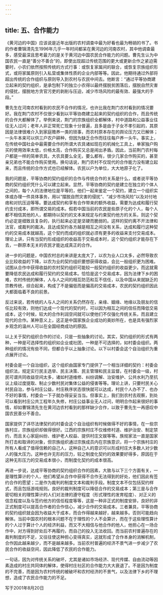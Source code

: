 ```yaml
---
---
---
```

title: 五、合作能力
---



《黄河边的中国》应该说是近年出版的农村调查中最为好看也最为畅销的书了。书的作者曹锦清先生1996年几乎一年时间都呆在黄河边的河南农村，其中他调查最多，感受最深且思考最力的是关于黄河边中国农民合作能力的问题。曹先生认为中国农民一直是“善分不善合”的，即使出现超过传统范围的更大或更新合作之紧迫需要时，小农们依然按照传统的方式行事：或恢复家属间的联合，或恢复宗族组织形式，或将家属原则引入私营或集体性质的企业内部等等。因此，他期待通过外部将超出传统的合作组织与原则导入到农村与农民中间去。他断言：“通过平等协商建立起来的契约组织，是承包制下的独立小农得以最终摆脱贫困落后，摆脱自然灾害的侵扰，摆脱地方贪官污吏的剥削与压迫，减少市场风险的最有效、最强大的手段。”

曹先生在河南农村看到的农民不合作的情况，也许比我在荆门农村看到的情况要好。我在荆门农村不仅很少看到以平等协商建立起来的契约组织的合作，而且传统的合作大都解体了。举例来说，荆门的宗族组织全都解体，村中道路和公益事业往往无人过问；老年人非正常死亡现象十分普遍，且多是由于子女不孝引起的，其原因是法律很难介入到家庭赡养一类的琐事，而农村原本存在的舆论压力又已解体；一头牛本来可以供三户农户耕种，但因为缺乏合作而往往每户养一头牛。事实上，在传统中国社会中最需要合作的所谓大农具诸如现在的机械化工具上，单家独户购买的使用效率太低，价格太高，合作购买又总是闹出矛盾。因此，当前荆门农村每户都是一样的简单农具，大农具要么全无，要么都有，很少几家合作购买的，甚至亲兄弟也不能合作购买使用。换句话说，荆门农村不仅现代的合作能力没有建立起来，而且传统的合作方式也已经解体。农民以户为单位，大大地原子化了。

我的问题是，平等协商的契约组织的合作与传统合作的关系是什么，或者说平等协商的契约组织凭什么可以建立起来。显然，平等协商的契约是建立在独立的个体人之间的，每个人的法律地位是平等的，他们一起来鉴定一个契约，建立一个组织实体或办理一件具体事务，用以“摆脱自然灾害的侵扰”、“减少市场风险”以及对付地痞和对抗压迫等等。要达成契约和享有合作带来的额外收益，需要为达成和履行契约支付成本，即所谓交易的成本。假若中国当前的农民是些原子化的个人，每个人都不相信其他的人，都期待以契约的文本来规定与约束契约他方的关系，则这个契约必定是细致且复杂的，执行起来必定是坚硬而脆弱的。这样的契约离不开法律和法官，或裁判的裁决。且达成契约各方越是相互之间没有关系，达成和履行这种契约的交易成本就越高，这个契约而成的组织就必须有更多的收益来支付交易成本。理论上讲，只有当契约形成组织的收益高于交易成本时，这个契约组织才能存在下去，一群原本无关的农民才能达成真正的合作。

进一步的问题是，中国农村总的来讲是太庞大了，以农为业人口太多，必然导致农业比较收益的下降，以农为业的契约组织要想获得收益，会比一般组织更为困难。试图从合作中获得收益的农村契约组织可能较一般契约组织的收益更少。而这就需要降低农民达成和履行契约的交易成本。恰恰是这个交易成本，因为法律下乡的困难，农村传统的解体，人与人之间的相互防范和互不信任，以及中国从来就缺乏的宗教传统，综合起来，构成了不是偏低而是偏高的交易成本，农民的契约组织因此大都面临着不良的前景。

反过来说，若传统的人与人之间的关系仍然存在，亲缘、姻缘、地缘以及朋友的信任比较有效，则他们达成一个现代的契约时，可以因为相互之间的信任而降低交易成本，这个时候，较大的合作利润空间就可以使他们不仅强化传统关系，而且建立现代的合作。某种意义上，这正是中国家族企业成功的奥妙所在，也是具有强烈家乡观念的温州人可以在全国经商成功的原因。

以上关于契约组织合作的讨论，只是一些抽象的讨论。其实，契约组织的形式有两种，一种是可选择性的组织如企业或社团，一种是不可选择的，如村委会组织。两种组织的情况有些不同，但都合乎以上抽象讨论。以下以村委会这个自治组织为重点展开讨论。

村委会是一个自治组织，这个组织由国家专门提供了一个相当详细的契约：村委会组织法，规定实行民主选举、民主决策、民主管理和民主监督。在村委会一级，村民可谓共同收益空间太多，诸如村道维修、纠纷调解、治安维护、公共水利乃至抗议上级过度提取、制止少数村民对集体公益的侵害等等。理论上讲，只要村民关心村民自治，参与村庄公益，村庄秩序状态很快就可以达成，村民个人办不了、也办不好的事情，村委会一下子就办得妥妥当当。但事实上，我们到农村去观察，到处可以看到村庄公共工程年久失修，村庄公益事业无人过问，明明合作起来很好的事情，却如曹锦清先生在黄河边农村看到的那样缺少合作，以致于曹先生一再感叹中国农民善分不善合。

国家提供了详尽法律契约的村委会这个自治组织有时候做得不好的事情，在一些宗族村庄，宗族组织却做得很好。江西的宗族村庄不仅维修村道、维护治安、制定禁约，而且关心家庭纠纷、维护老人权益、提供村庄文娱等等。族规家法一直是国家所打击和取谛的对象，但宗族组织通过宗族成员内在宗族意识，将一个宗族村庄的所有人看成了值得信赖的自己人，这种自己人的意识可以形成村庄大多数人对少数人的强大压力。这种也许无形的压力，较之制度化契约的效果要好得多，原因在于这种无形压力的交易成本很小，而制度化契约的成本很高。

再进一步说，达成平等协商的契约组织合作的因素，大致与以下三个方面有关，一是理性算计的个人，他们希望从合作中获得不合作无法得到的好处，他们因此有签约合作的愿望；二是作为裁判的制度文本和裁判手段。制度文本不仅包括契约样式，而且包括游戏规则。良好的裁判制度可以降低合作的交易成本；第三是与合作密切相关的理性算计的人们对法律的遵守程度（形式理性的发育程度）、对正义的信念程度以及与签约他方的信任程度等等，这是一种非正式的制度安排，良好的非正式制度可以提高合作者的合作信心，减少合作的交易成本。三者兼具，平等协商的契约组织就会因为收益大于成本，而合作得越来越好，越来越多。否则可能趋向解体。当前中国农村的根本问题不在于理性的个人不会算计，而在于这些理性算计的个人过于算计个人的经济利益，而又不大相信与他合作的他人，他担心在一场合作中，对方得到好处后不再履约，而自己的投入无法收回。而当前农村普遍存在的裁判制度的不足，又往往使这种担心变得真实，这就形成了合作本身的消解机制，合作因此越来越少，而不是越来越多。当前农村普遍的经济不景气进一步减少了农民合作的收益空间，因此降低了农民的合作能力。

一句话，因为对传统关系的破坏，尤其是诸如市场经济、现代传媒、自由流动等因素造成的村庄共同体的解体，使得村庄社区的合作能力大大衰退了。不是因为制度的不完善，而是因为农村传统的被破坏和农村经济的不景气，以及法律下乡的不理想，造成了农民合作能力的不足。

写于2001年8月20日